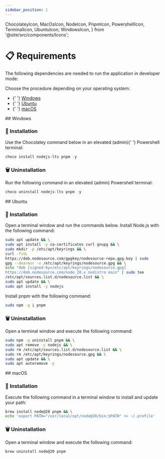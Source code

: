 ```yaml
---
sidebar_position: 1
---
```



  ChocolateyIcon,
  MacOsIcon,
  NodeIcon,
  PnpmIcon,
  PowershellIcon,
  TerminalIcon,
  UbuntuIcon,
  WindowsIcon,
} from '@site/src/components/Icons';

# 📋 Requirements

The following dependencies are needed to run the application in developer mode:

<Dependencies
  version={VERSION}
  noPython
  noCCompiler
  noCurl
  noFfmpeg
/>

Choose the procedure depending on your operating system:

<ul>
  <li>
    <WindowsIcon />
    {'  '}
    <a href="#-windows">Windows</a>
  </li>
  <li>
    <UbuntuIcon />
    {'  '}
    <a href="#-ubuntu">Ubuntu</a>
  </li>
  <li>
    <MacOsIcon />
    {'  '}
    <a href="#-macos">macOS</a>
  </li>
</ul>

<Fragment>
  ## <WindowsIcon /> Windows
</Fragment>

### 🔧 Installation

<Fragment>
  Use the <ChocolateyIcon /> Chocolatey command below in an elevated (admin){' '}
  <PowershellIcon /> Powershell terminal:
</Fragment>

```powershell
choco install nodejs-lts pnpm -y
```

### 🗑️ Uninstallation

<Fragment>
  Run the following command in an elevated (admin) <PowershellIcon /> Powershell
  terminal:
</Fragment>

```powershell
choco uninstall nodejs-lts pnpm -y
```

<Fragment>
  ## <UbuntuIcon /> Ubuntu
</Fragment>

### 🔧 Installation

<Fragment>
  Open a <TerminalIcon /> terminal window and run the commands below.
</Fragment>

<Fragment>
  Install <NodeIcon /> Node.js with the following command:
</Fragment>

```bash
sudo apt update && \
sudo apt install -y ca-certificates curl gnupg && \
sudo mkdir -p /etc/apt/keyrings && \
curl -fsSL
https://deb.nodesource.com/gpgkey/nodesource-repo.gpg.key | sudo
gpg --dearmor -o /etc/apt/keyrings/nodesource.gpg && \
echo "deb [signed-by=/etc/apt/keyrings/nodesource.gpg]
https://deb.nodesource.com/node_20.x nodistro main" | sudo tee
/etc/apt/sources.list.d/nodesource.list && \
sudo apt update && \
sudo apt install -y nodejs
```

<Fragment>
  Install <PnpmIcon /> pnpm with the following command:
</Fragment>

```bash
sudo npm -g i pnpm
```

### 🗑️ Uninstallation

<Fragment>
  Open a <TerminalIcon /> terminal window and execute the following command:
</Fragment>

```bash
sudo npm -g uninstall pnpm && \
sudo apt remove -y nodejs && \
sudo rm /etc/apt/sources.list.d/nodesource.list && \
sudo rm /etc/apt/keyrings/nodesource.gpg && \
sudo apt update && \
sudo apt autoremove -y
```

<Fragment>
  ## <MacOsIcon /> macOS
</Fragment>

### 🔧 Installation

<Fragment>
  Execute the following command in a <TerminalIcon /> terminal window to install
  and update your path:
</Fragment>

```bash
brew install node@20 pnpm && \
echo 'export PATH="/usr/local/opt/node@20/bin:$PATH" >> ~/.profile'
```

### 🗑️ Uninstallation

Open a <TerminalIcon /> terminal window
and execute the following command:

```bash
brew uninstall node@20 pnpm
```
